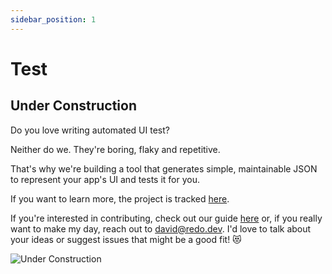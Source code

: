 ```yaml
---
sidebar_position: 1
---
```


# Test

## Under Construction

Do you love writing automated UI test?

Neither do we. They're boring, flaky and repetitive.

That's why we're building a tool that generates simple, maintainable JSON to represent your app's UI and tests it for you.

If you want to learn more, the project is tracked [here](https://github.com/re-do/re-po/projects/1).

If you're interested in contributing, check out our guide [here](https://github.com/re-do/re-po/blob/main/CONTRIBUTING.md) or, if you really want to make my day, reach out to [david@redo.dev](mailto:david@redo.dev). I'd love to talk about your ideas or suggest issues that might be a good fit! 😻

<div>
    <img
        style={{ height: 300 }}
        src="/img/construction.svg"
        alt="Under Construction"
    />
</div>
